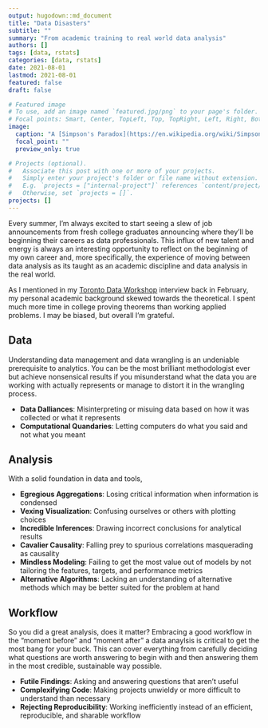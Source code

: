```yaml
---
output: hugodown::md_document
title: "Data Disasters"
subtitle: ""
summary: "From academic training to real world data analysis"
authors: []
tags: [data, rstats]
categories: [data, rstats]
date: 2021-08-01
lastmod: 2021-08-01
featured: false
draft: false

# Featured image
# To use, add an image named `featured.jpg/png` to your page's folder.
# Focal points: Smart, Center, TopLeft, Top, TopRight, Left, Right, BottomLeft, Bottom, BottomRight.
image:
  caption: "A [Simpson's Paradox](https://en.wikipedia.org/wiki/Simpson%27s_paradox)-esque data disaster"
  focal_point: ""
  preview_only: true

# Projects (optional).
#   Associate this post with one or more of your projects.
#   Simply enter your project's folder or file name without extension.
#   E.g. `projects = ["internal-project"]` references `content/project/deep-learning/index.md`.
#   Otherwise, set `projects = []`.
projects: []
---
```


Every summer, I'm always excited to start seeing a slew of job announcements from fresh college graduates announcing where they'll be beginning their careers as data professionals. This influx of new talent and energy is always an interesting opportunity to reflect on the beginning of my own career and, more specifically, the experience of moving between data analysis as its taught as an academic discipline and data analysis in the real world. 

As I mentioned in my [Toronto Data Workshop](https://www.youtube.com/watch?v=VP3BBZ7poc0) interview back in February, my personal academic background skewed towards the theoretical. I spent much more time in college proving theorems than working applied problems. I may be biased, but overall I'm grateful.  

## Data

Understanding data management and data wrangling is an undeniable prerequisite to analytics. You can be the most brilliant methodologist ever but achieve nonsensical results if you misunderstand what the data you are working with actually represents or manage to distort it in the wrangling process.

- **Data Dalliances**: Misinterpreting or misuing data based on how it was collected or what it represents 
- **Computational Quandaries**: Letting computers do what you said and not what you meant

## Analysis 

With a solid foundation in data and tools, 

- **Egregious Aggregations**: Losing critical information when information is condensed
- **Vexing Visualization**: Confusing ourselves or others with plotting choices
- **Incredible Inferences**: Drawing incorrect conclusions for analytical results
- **Cavalier Causality**: Falling prey to spurious correlations masquerading as causality 
- **Mindless Modeling**: Failing to get the most value out of models by not tailoring the features, targets, and performance metrics 
- **Alternative Algorithms**: Lacking an understanding of alternative methods which may be better suited for the problem at hand

## Workflow 

So you did a great analysis, does it matter? Embracing a good workflow in the "moment before" and "moment after" a data anaylsis is critical to get the most bang for your buck. This can cover everything from carefully deciding what questions are worth answering to begin with and then answering them in the most credible, sustainable way possible.

- **Futile Findings**: Asking and answering questions that aren't useful
- **Complexifying Code**: Making projects unwieldy or more difficult to understand than necessary
- **Rejecting Reproducibility**: Working inefficiently instead of an efficient, reproducible, and sharable workflow



